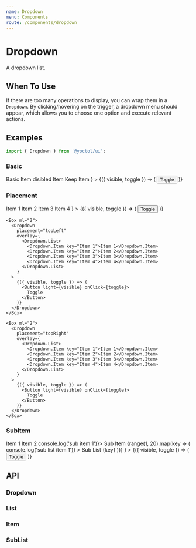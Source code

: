 ```yaml
---
name: Dropdown
menu: Components
route: /components/dropdown
---
```





# Dropdown

A dropdown list.

## When To Use

If there are too many operations to display, you can wrap them in a `Dropdown`. By clicking/hovering on the trigger, a dropdown menu should appear, which allows you to choose one option and execute relevant actions.

## Examples

```js
import { Dropdown } from '@yoctol/ui';
```

### Basic

<Playground>
  <Dropdown
    placement="bottomLeft"
    overlay={
      <Dropdown.List>
        <Dropdown.Item key="1">Basic Item</Dropdown.Item>
        <Dropdown.Item key="2" disabled>
          disibled Item
        </Dropdown.Item>
        <Dropdown.Item key="3" keep>
          Keep Item
        </Dropdown.Item>
      </Dropdown.List>
    }
  >
    {({ visible, toggle }) => (
      <Button light={visible} onClick={toggle}>
        Toggle
      </Button>
    )}
  </Dropdown>
</Playground>

### Placement

<Playground>
  <Flex>
    <Dropdown
      placement="bottomRight"
      overlay={
        <Dropdown.List>
          <Dropdown.Item key="Item 1">Item 1</Dropdown.Item>
          <Dropdown.Item key="Item 2">Item 2</Dropdown.Item>
          <Dropdown.Item key="Item 3">Item 3</Dropdown.Item>
          <Dropdown.Item key="Item 4">Item 4</Dropdown.Item>
        </Dropdown.List>
      }
    >
      {({ visible, toggle }) => (
        <Button light={visible} onClick={toggle}>
          Toggle
        </Button>
      )}
    </Dropdown>

    <Box ml="2">
      <Dropdown
        placement="topLeft"
        overlay={
          <Dropdown.List>
            <Dropdown.Item key="Item 1">Item 1</Dropdown.Item>
            <Dropdown.Item key="Item 2">Item 2</Dropdown.Item>
            <Dropdown.Item key="Item 3">Item 3</Dropdown.Item>
            <Dropdown.Item key="Item 4">Item 4</Dropdown.Item>
          </Dropdown.List>
        }
      >
        {({ visible, toggle }) => (
          <Button light={visible} onClick={toggle}>
            Toggle
          </Button>
        )}
      </Dropdown>
    </Box>

    <Box ml="2">
      <Dropdown
        placement="topRight"
        overlay={
          <Dropdown.List>
            <Dropdown.Item key="Item 1">Item 1</Dropdown.Item>
            <Dropdown.Item key="Item 2">Item 2</Dropdown.Item>
            <Dropdown.Item key="Item 3">Item 3</Dropdown.Item>
            <Dropdown.Item key="Item 4">Item 4</Dropdown.Item>
          </Dropdown.List>
        }
      >
        {({ visible, toggle }) => (
          <Button light={visible} onClick={toggle}>
            Toggle
          </Button>
        )}
      </Dropdown>
    </Box>

  </Flex>
</Playground>

### SubItem

<Playground>
  <Dropdown
    placement="bottomLeft"
    overlay={
      <Dropdown.List textAlign="center">
        <Dropdown.Item key="Item 1">Item 1</Dropdown.Item>
        <Dropdown.Item key="Item 2">Item 2</Dropdown.Item>
        <Dropdown.SubList key="Item 3" title="Sub List">
          <Dropdown.Item key="1" onClick={() => console.log('sub item 1')}>
            Sub Item
          </Dropdown.Item>
          <Dropdown.SubList
            key="Overflow Sub List"
            title="Overflow Sub List"
            maxHeight="200px"
            overflow="auto"
          >
            {range(1, 20).map(key => (
              <Dropdown.Item
                key={key}
                onClick={() => console.log('sub list item 1')}
              >
                Sub List {key}
              </Dropdown.Item>
            ))}
          </Dropdown.SubList>
        </Dropdown.SubList>
      </Dropdown.List>
    }
  >
    {({ visible, toggle }) => (
      <Button light={visible} onClick={toggle}>
        Toggle
      </Button>
    )}
  </Dropdown>
</Playground>

## API

### Dropdown

<PropsTable of={Dropdown} />

### List

<PropsTable of={List} />

### Item

<PropsTable of={Item} />

### SubList

<PropsTable of={SubList} />
